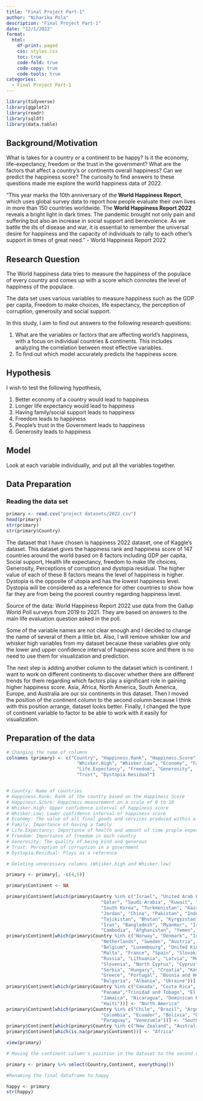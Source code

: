 ```yaml
---
title: "Final Project Part-1"
author: "Niharika Pola"
description: "Final Project Part-1"
date: "12/1/2022"
format:
  html:
    df-print: paged
    css: styles.css
    toc: true
    code-fold: true
    code-copy: true
    code-tools: true
categories:
  - Final Project Part-1
---
```


```r
library(tidyverse)
library(ggplot2)
library(readr)
library(sqldf)
library(data.table)
```

## Background/Motivation

What is takes for a country or a continent to be happy? Is it the economy, life-expectancy, freedom or the trust in the government? What are the factors that affect a country's or continents overall happiness? Can we predict the happiness score? The curiosity to find answers to these questions made me explore the world happiness data of 2022.

"This year marks the 10th anniversary of the **World Happiness Report**, which uses global survey data to report how people evaluate their own lives in more than 150 countries worldwide. The **World Happiness Report 2022** reveals a bright light in dark times. The pandemic brought not only pain and suffering but also an increase in social support and benevolence. As we battle the ills of disease and war, it is essential to remember the universal desire for happiness and the capacity of individuals to rally to each other's support in times of great need." - World Happiness Report 2022

## Research Question

The World happiness data tries to measure the happiness of the populace of every country and comes up with a score which connotes the level of happiness of the populace.

The data set uses various variables to measure happiness such as the GDP per capita, Freedom to make choices, life expectancy, the perception of corruption, generosity and social support.

In this study, I aim to find out answers to the following research questions:

1.  What are the variables or factors that are affecting world's happiness, with a focus on individual countries & continents. This includes analyzing the correlation between most effective variables.
2.  To find out which model accurately predicts the happiness score.

## Hypothesis

I wish to test the following hypothesis,

1.  Better economy of a country would lead to happiness
2.  Longer life expectancy would lead to happiness
3.  Having family/social support leads to happiness
4.  Freedom leads to happiness
5.  People's trust in the Government leads to happiness
6.  Generosity leads to happiness

## Model

Look at each variable individually, and put all the variables together.

## Data Preparation

### Reading the data set

```r
primary <- read.csv("project datasets/2022.csv")
head(primary)
str(primary)
str(primary$Country)
```

The dataset that I have chosen is happiness 2022 dataset, one of Kaggle's dataset. This dataset gives the happiness rank and happiness score of 147 countries around the world based on 8 factors including GDP per capita, Social support, Health life expectancy, freedom to make life choices, Generosity, Perceptions of corruption and dystopia residual. The higher value of each of these 8 factors means the level of happiness is higher. Dystopia is the opposite of utopia and has the lowest happiness level. Dystopia will be considered as a reference for other countries to show how far they are from being the poorest country regarding happiness level.

Source of the data: World Happiness Report 2022 use data from the Gallup World Poll surveys from 2019 to 2021. They are based on answers to the main life evaluation question asked in the poll.

Some of the variable names are not clear enough and I decided to change the name of several of them a little bit. Also, I will remove whisker low and whisker high variables from my dataset because these variables give only the lower and upper confidence interval of happiness score and there is no need to use them for visualization and prediction.

The next step is adding another column to the dataset which is continent. I want to work on different continents to discover whether there are different trends for them regarding which factors play a significant role in gaining higher happiness score. Asia, Africa, North America, South America, Europe, and Australia are our six continents in this dataset. Then I moved the position of the continent column to the second column because I think with this position arrange, dataset looks better. Finally, I changed the type of continent variable to factor to be able to work with it easily for visualization.

## Preparation of the data

```r
# Changing the name of columns
colnames (primary) <- c("Country", "Happiness.Rank", "Happiness.Score",
                          "Whisker.High", "Whisker.Low", "Economy", "Family",
                          "Life.Expectancy", "Freedom", "Generosity",
                          "Trust", "Dystopia.Residual")


# Country: Name of countries
# Happiness.Rank: Rank of the country based on the Happiness Score
# Happiness.Score: Happiness measurement on a scale of 0 to 10
# Whisker.High: Upper confidence interval of happiness score
# Whisker.Low: Lower confidence interval of happiness score
# Economy: The value of all final goods and services produced within a nation in a given year
# Family: Importance of having a family
# Life.Expectancy: Importance of health and amount of time prople expect to live
# Freedom: Importance of freedom in each country
# Generosity: The quality of being kind and generous
# Trust: Perception of corruption in a government
# Dystopia.Residual: Plays as a reference

# Deleting unnecessary columns (Whisker.high and Whisker.low)

primary <- primary[, -c(4,5)]
```

```r
primary$Continent <- NA

primary$Continent[which(primary$Country %in% c("Israel", "United Arab Emirates", "Singapore", "Thailand", "Taiwan Province of China",
                                   "Qatar", "Saudi Arabia", "Kuwait", "Bahrain", "Malaysia", "Uzbekistan", "Japan",
                                   "South Korea", "Turkmenistan", "Kazakhstan", "Turkey", "Hong Kong S.A.R., China", "Philippines",
                                   "Jordan", "China", "Pakistan", "Indonesia", "Azerbaijan", "Lebanon", "Vietnam",
                                   "Tajikistan", "Bhutan", "Kyrgyzstan", "Nepal", "Mongolia", "Palestinian Territories",
                                   "Iran", "Bangladesh", "Myanmar", "Iraq", "Sri Lanka", "Armenia", "India", "Georgia",
                                   "Cambodia", "Afghanistan", "Yemen", "Syria"))] <- "Asia"
primary$Continent[which(primary$Country %in% c("Norway", "Denmark", "Iceland", "Switzerland", "Finland",
                                   "Netherlands", "Sweden", "Austria", "Ireland", "Germany",
                                   "Belgium", "Luxembourg", "United Kingdom", "Czech Republic",
                                   "Malta", "France", "Spain", "Slovakia", "Poland", "Italy",
                                   "Russia", "Lithuania", "Latvia", "Moldova", "Romania",
                                   "Slovenia", "North Cyprus", "Cyprus", "Estonia", "Belarus",
                                   "Serbia", "Hungary", "Croatia", "Kosovo", "Montenegro",
                                   "Greece", "Portugal", "Bosnia and Herzegovina", "Macedonia",
                                   "Bulgaria", "Albania", "Ukraine"))] <- "Europe"
primary$Continent[which(primary$Country %in% c("Canada", "Costa Rica", "United States", "Mexico",  
                                   "Panama","Trinidad and Tobago", "El Salvador", "Belize", "Guatemala",
                                   "Jamaica", "Nicaragua", "Dominican Republic", "Honduras",
                                   "Haiti"))] <- "North America"
primary$Continent[which(primary$Country %in% c("Chile", "Brazil", "Argentina", "Uruguay",
                                   "Colombia", "Ecuador", "Bolivia", "Peru",
                                   "Paraguay", "Venezuela"))] <- "South America"
primary$Continent[which(primary$Country %in% c("New Zealand", "Australia"))] <- "Australia"
primary$Continent[which(is.na(primary$Continent))] <- "Africa"

view(primary)

# Moving the continent column's position in the dataset to the second column

primary <- primary %>% select(Country,Continent, everything())

#Renaming the final dataframe to happy

happy <- primary
str(happy)
```
